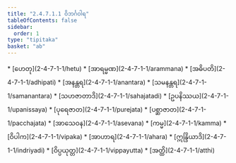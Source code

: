 ```yaml
---
title: "2.4.7.1.1 ဝိဘင်္ဂဝါရ"
tableOfContents: false
sidebar:
  order: 1
type: "tipitaka"
basket: "ab"
---
```



<DynamicBreadcrumb />



<TableOfContents>
* [ဟေတု](2-4-7-1-1/hetu)
* [အာရမ္မဏ](2-4-7-1-1/arammana)
* [အဓိပတိ](2-4-7-1-1/adhipati)
* [အနန္တရ](2-4-7-1-1/anantara)
* [သမနန္တရ](2-4-7-1-1/samanantara)
* [သဟဇာတာဒိ](2-4-7-1-1/sahajatadi)
* [ဥပနိဿယ](2-4-7-1-1/upanissaya)
* [ပုရေဇာတ](2-4-7-1-1/purejata)
* [ပစ္ဆာဇာတ](2-4-7-1-1/pacchajata)
* [အာသေဝန](2-4-7-1-1/asevana)
* [ကမ္မ](2-4-7-1-1/kamma)
* [ဝိပါက](2-4-7-1-1/vipaka)
* [အာဟာရ](2-4-7-1-1/ahara)
* [ဣန္ဒြိယာဒိ](2-4-7-1-1/indriyadi)
* [ဝိပ္ပယုတ္တ](2-4-7-1-1/vippayutta)
* [အတ္ထိ](2-4-7-1-1/atthi)
</TableOfContents>